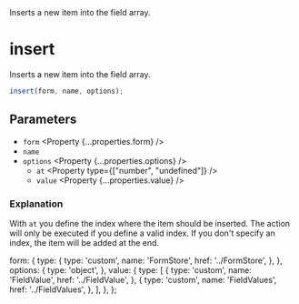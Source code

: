 
<Title>insert</Title>
<Description>Inserts a new item into the field array.</Description>

# insert

Inserts a new item into the field array.

```ts
insert(form, name, options);
```

## Parameters

- `form` <Property {...properties.form} />
- `name` <Property type="string" />
- `options` <Property {...properties.options} />
  - `at` <Property type={["number", "undefined"]} />
  - `value` <Property {...properties.value} />

### Explanation

With `at` you define the index where the item should be inserted. The action will only be executed if you define a valid index. If you don't specify an index, the item will be added at the end.

  form: {
    type: {
      type: 'custom',
      name: 'FormStore',
      href: '../FormStore',
    },
  },
  options: {
    type: 'object',
  },
  value: {
    type: [
      {
        type: 'custom',
        name: 'FieldValue',
        href: '../FieldValue',
      },
      {
        type: 'custom',
        name: 'FieldValues',
        href: '../FieldValues',
      },
    ],
  },
};
